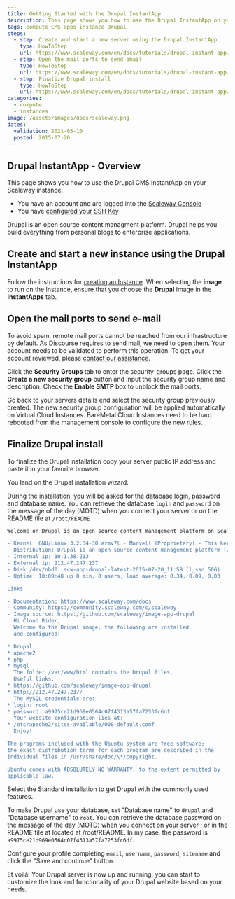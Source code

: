 ```yaml
---
title: Getting Started with the Drupal InstantApp
description: This page shows you how to use the Drupal InstantApp on your instance.
tags: compute CMS apps instance Drupal
steps:
  - step: Create and start a new server using the Drupal InstantApp
    type: HowToStep
    url: https://www.scaleway.com/en/docs/tutorials/drupal-instant-app/#-Create-and-start-a-new-instance-using-the-Drupal-InstantApp
  - step: Open the mail ports to send email
    type: HowToStep
    url: https://www.scaleway.com/en/docs/tutorials/drupal-instant-app/#-Open-the-mail-ports-to-send-email
  - step: Finalize Drupal install
    type: HowToStep
    url: https://www.scaleway.com/en/docs/tutorials/drupal-instant-app/#-Finalize-Drupal-install
categories:
  - compute
  - instances
image: /assets/images/docs/scaleway.png
dates:
  validation: 2021-05-10
  posted: 2015-07-20
---
```


## Drupal InstantApp - Overview

This page shows you how to use the Drupal CMS InstantApp on your Scaleway instance.

<Message type="requirement">

- You have an account and are logged into the [Scaleway Console](https://console.scaleway.com)
- You have [configured your SSH Key](/console/my-project/how-to/create-ssh-key)

</Message>

Drupal is an open source content managment platform. Drupal helps you build everything from personal blogs to enterprise applications.

## Create and start a new instance using the Drupal InstantApp

Follow the instructions for [creating an Instance](/compute/instances/how-to/create-an-instance). When selecting the **image** to run on the Instance, ensure that you choose the **Drupal** image in the **InstantApps** tab.

## Open the mail ports to send e-mail

To avoid spam, remote mail ports cannot be reached from our infrastructure by default. As Discourse requires to send mail, we need to open them. Your account needs to be validated to perform this operation. To get your account reviewed, please [contact our assistance](https://console.scaleway.com/support/).

Click the **Security Groups** tab to enter the security-groups page.
Click the **Create a new security group** button and input the security group name and description.
Check the **Enable SMTP** box to unblock the mail ports.

Go back to your servers details end select the security group previously created.
The new security group configuration will be applied automatically on Virtual Cloud Instances. BareMetal Cloud Instances need to be hard rebooted from the management console to configure the new rules.

## Finalize Drupal install

To finalize the Drupal installation copy your server public IP address and paste it in your favorite browser.

You land on the Drupal installation wizard.

During the installation, you will be asked for the database login, password and database name.
You can retrieve the database `login` and `password` on the message of the day (MOTD) when you connect your server or on the README file at `/root/README`

```bash
Welcome on Drupal is an open source content management platform on Scaleway' C1.

- Kernel: GNU/Linux 3.2.34-30 armv7l - Marvell (Proprietary) - This kernel has the best performances on this hardware - For mainline kernel with latest features and plenty of modules, use a 3.17 kernel instead
- Distribution: Drupal is an open source content management platform (2015-07-20) on Ubuntu 14.04.2 LTS
- Internal ip: 10.1.38.213
- External ip: 212.47.247.237
- Disk /dev/nbd0: scw-app-drupal-latest-2015-07-20_11:58 (l_ssd 50G)
- Uptime: 10:09:48 up 0 min, 0 users, load average: 0.34, 0.09, 0.03

Links

- Documentation: https://www.scaleway.com/docs
- Community: https://community.scaleway.com/c/scaleway
- Image source: https://github.com/scaleway/image-app-drupal
  Hi Cloud Rider,
  Welcome to the Drupal image, the following are installed
  and configured:

* Drupal
* apache2
* php
* mysql
  The folder /var/www/html contains the Drupal files.
  Useful links:
* https://github.com/scaleway/image-app-drupal
* http://212.47.247.237/
  The MySQL credentials are:
* login: root
* password: a9975ce21d969e0564c07f4313a57fa7253fc6df
  Your website configuration lies at:
* /etc/apache2/sites-available/000-default.conf
  Enjoy!

The programs included with the Ubuntu system are free software;
the exact distribution terms for each program are described in the
individual files in /usr/share/doc/\*/copyright.

Ubuntu comes with ABSOLUTELY NO WARRANTY, to the extent permitted by
applicable law.
```
Select the Standard installation to get Drupal with the commonly used features.

<Lightbox src="scaleway-drupal01.png" alt="" />

To make Drupal use your database, set "Database name" to `drupal` and "Database username" to `root`. You can retrieve the database password on the message of the day (MOTD) when you connect on your server ; or in the README file at located at /root/README. In my case, the password is `a9975ce21d969e0564c07f4313a57fa7253fc6df`.

<Lightbox src="scaleway-drupal04.png" alt="" />

Configure your profile completing `email`, `username`, `password`, `sitename` and click the "Save and continue" button.

<Lightbox src="scaleway-drupal03.png" alt="" />

Et voilà! Your Drupal server is now up and running, you can start to customize the look and functionality of your Drupal website based on your needs.

<Lightbox src="scaleway-drupal05.png" alt="" />
